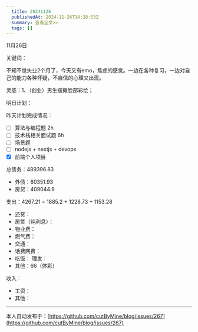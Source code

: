 ```yaml
---
  title: 20241126
  publishedAt: 2024-11-26T14:28:53Z
  summary: 查看全文>>
  tags: []
---
```


11月26日 

关键词：

不知不觉失业2个月了，今天又有emo，焦虑的感觉。一边在各种复习，一边对自己的能力各种怀疑，不自信的心理又出现。

灵感：1、（创业）男生摆摊脸部彩绘；

明日计划：

昨天计划完成情况：
- [ ] 算法与编程题 2h
- [ ] 技术栈相关面试题 6h
- [ ] 场景题
- [ ] nodejs + nextjs + devops
- [x] 前端个人项目

总债务：489396.83
- 外债：80351.93
- 房贷：409044.9

支出：4267.21 = 1885.2 + 1228.73 + 1153.28
- 还贷：
- 房贷（纯利息）：
- 物业费：
- 燃气费：
- 交通：
- 话费网费：
- 吃饭：
 理发：
- 其他：66（体彩）

收入：
- 工资：
- 其他：


---
本人自动发布于：[https://github.com/cutByMine/blog/issues/267](https://github.com/cutByMine/blog/issues/267)
